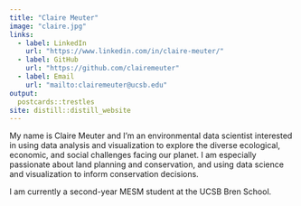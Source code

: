 ```yaml
---
title: "Claire Meuter"
image: "claire.jpg"
links:
  - label: LinkedIn
    url: "https://www.linkedin.com/in/claire-meuter/"
  - label: GitHub
    url: "https://github.com/clairemeuter"
  - label: Email
    url: "mailto:clairemeuter@ucsb.edu"
output:
  postcards::trestles
site: distill::distill_website
---
```


My name is Claire Meuter and I'm an environmental data scientist interested in using data analysis and visualization to explore the diverse ecological, economic, and social challenges facing our planet.
I am especially passionate about land planning and conservation, and using data science and visualization to inform conservation decisions. 

I am currently a second-year MESM student at the UCSB Bren School. 

